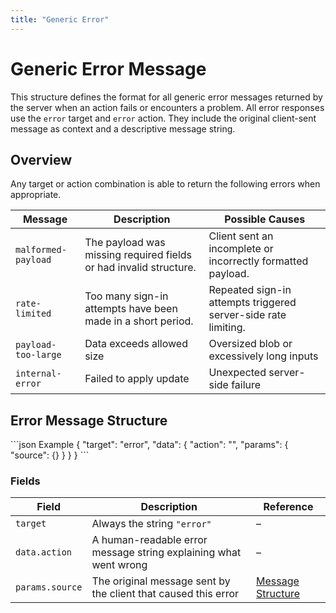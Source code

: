 ```yaml
---
title: "Generic Error"
---
```


# Generic Error Message

This structure defines the format for all generic error messages returned by the server when an action fails or encounters a problem. All error responses use the `error` target and `error` action. They include the original client-sent message as context and a descriptive message string.

## Overview

Any target or action combination is able to return the following errors when appropriate.

| Message             | Description                                                       | Possible Causes                                                |
|---------------------|-------------------------------------------------------------------|----------------------------------------------------------------|
| `malformed-payload` | The payload was missing required fields or had invalid structure. | Client sent an incomplete or incorrectly formatted payload.    |
| `rate-limited`      | Too many sign-in attempts have been made in a short period.       | Repeated sign-in attempts triggered server-side rate limiting. |
| `payload-too-large` | Data exceeds allowed size                                         | Oversized blob or excessively long inputs                      |
| `internal-error`    | Failed to apply update                                            | Unexpected server-side failure                                 |


## Error Message Structure

<CodeGroup>
```json Example
{
    "target": "error",
    "data": {
        "action": "",
        "params": {
            "source": {}
        }
    }
}
```
</CodeGroup>

<Schema path="/error.json" />


### Fields

| Field           | Description                                                      | Reference                                 |
|-----------------|------------------------------------------------------------------|-------------------------------------------|
| `target`        | Always the string `"error"`                                      | –                                         |
| `data.action`   | A human-readable error message string explaining what went wrong | –                                         |
| `params.source` | The original message sent by the client that caused this error   | [Message Structure](/protocol/format.mdx) |
